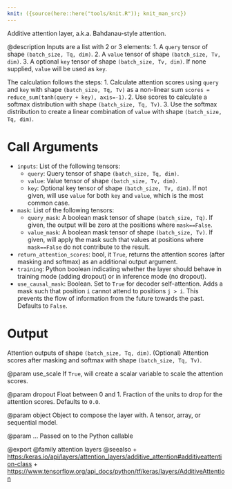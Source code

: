 ```yaml
---
knit: ({source(here::here("tools/knit.R")); knit_man_src})
---
```

Additive attention layer, a.k.a. Bahdanau-style attention.

@description
Inputs are a list with 2 or 3 elements:
1. A `query` tensor of shape `(batch_size, Tq, dim)`.
2. A `value` tensor of shape `(batch_size, Tv, dim)`.
3. A optional `key` tensor of shape `(batch_size, Tv, dim)`. If none
    supplied, `value` will be used as `key`.

The calculation follows the steps:
1. Calculate attention scores using `query` and `key` with shape
    `(batch_size, Tq, Tv)` as a non-linear sum
    `scores = reduce_sum(tanh(query + key), axis=-1)`.
2. Use scores to calculate a softmax distribution with shape
    `(batch_size, Tq, Tv)`.
3. Use the softmax distribution to create a linear combination of `value`
    with shape `(batch_size, Tq, dim)`.

# Call Arguments
- `inputs`: List of the following tensors:
    - `query`: Query tensor of shape `(batch_size, Tq, dim)`.
    - `value`: Value tensor of shape `(batch_size, Tv, dim)`.
    - `key`: Optional key tensor of shape `(batch_size, Tv, dim)`. If
        not given, will use `value` for both `key` and `value`, which is
        the most common case.
- `mask`: List of the following tensors:
    - `query_mask`: A boolean mask tensor of shape `(batch_size, Tq)`.
        If given, the output will be zero at the positions where
        `mask==False`.
    - `value_mask`: A boolean mask tensor of shape `(batch_size, Tv)`.
        If given, will apply the mask such that values at positions
         where `mask==False` do not contribute to the result.
- `return_attention_scores`: bool, it `True`, returns the attention scores
    (after masking and softmax) as an additional output argument.
- `training`: Python boolean indicating whether the layer should behave in
    training mode (adding dropout) or in inference mode (no dropout).
- `use_causal_mask`: Boolean. Set to `True` for decoder self-attention. Adds
    a mask such that position `i` cannot attend to positions `j > i`.
    This prevents the flow of information from the future towards the
    past. Defaults to `False`.

# Output
Attention outputs of shape `(batch_size, Tq, dim)`.
(Optional) Attention scores after masking and softmax with shape
    `(batch_size, Tq, Tv)`.

@param use_scale
If `True`, will create a scalar variable to scale the
attention scores.

@param dropout
Float between 0 and 1. Fraction of the units to drop for the
attention scores. Defaults to `0.0`.

@param object
Object to compose the layer with. A tensor, array, or sequential model.

@param ...
Passed on to the Python callable

@export
@family attention layers
@seealso
+ <https:/keras.io/api/layers/attention_layers/additive_attention#additiveattention-class>
+ <https://www.tensorflow.org/api_docs/python/tf/keras/layers/AdditiveAttention>
